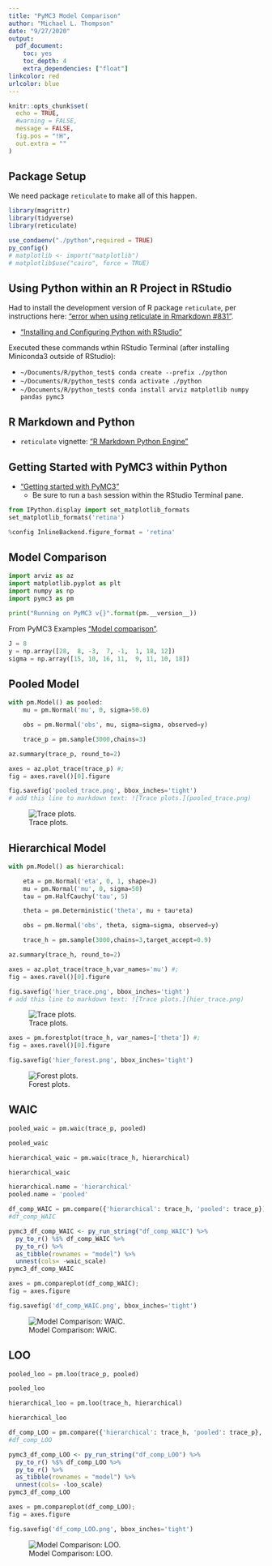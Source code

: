 ```yaml
---
title: "PyMC3 Model Comparison"
author: "Michael L. Thompson"
date: "9/27/2020"
output: 
  pdf_document:
    toc: yes
    toc_depth: 4
    extra_dependencies: ["float"]
linkcolor: red
urlcolor: blue
---
```


\newpage

```r
knitr::opts_chunk$set(
  echo = TRUE,
  #warning = FALSE,
  message = FALSE,
  fig.pos = "!H", 
  out.extra = ""
)
```

## Package Setup

We need package `reticulate` to make all of this happen.

```r
library(magrittr)
library(tidyverse)
library(reticulate)

use_condaenv("./python",required = TRUE)
py_config()
# matplotlib <- import("matplotlib")
# matplotlib$use("cairo", force = TRUE)

```

## Using Python within an R Project in RStudio

Had to install the development version of R package `reticulate`, per instructions here: ["error when using reticulate in Rmarkdown #831"](https://github.com/rstudio/reticulate/issues/831).

* ["Installing and Configuring Python with RStudio"](https://support.rstudio.com/hc/en-us/articles/360023654474-Installing-and-Configuring-Python-with-RStudio)

Executed these commands wthin RStudio Terminal (after installing Miniconda3 outside of RStudio):

* `~/Documents/R/python_test$ conda create --prefix ./python`    
* `~/Documents/R/python_test$ conda activate ./python`    
* `~/Documents/R/python_test$ conda install arviz matplotlib numpy pandas pymc3`

## R Markdown and Python

* `reticulate` vignette: ["R Markdown Python Engine"](https://rstudio.github.io/reticulate/articles/r_markdown.html)

## Getting Started with **PyMC3** within Python

* ["Getting started with PyMC3"](https://docs.pymc.io/notebooks/getting_started.html)    
    + Be sure to run a `bash` session within the RStudio Terminal pane.    
    


```python
from IPython.display import set_matplotlib_formats
set_matplotlib_formats('retina')
```

```python
%config InlineBackend.figure_format = 'retina'
```


## Model Comparison

```python
import arviz as az
import matplotlib.pyplot as plt
import numpy as np
import pymc3 as pm

print("Running on PyMC3 v{}".format(pm.__version__))
```


From PyMC3 Examples ["Model comparison"](https://docs.pymc.io/notebooks/model_comparison.html).

```python
J = 8
y = np.array([28,  8, -3,  7, -1,  1, 18, 12])
sigma = np.array([15, 10, 16, 11,  9, 11, 10, 18])
```

## Pooled Model

```python
with pm.Model() as pooled:
    mu = pm.Normal('mu', 0, sigma=50.0)

    obs = pm.Normal('obs', mu, sigma=sigma, observed=y)

    trace_p = pm.sample(3000,chains=3)
```

```python
az.summary(trace_p, round_to=2)
```

```python
axes = az.plot_trace(trace_p) #;
fig = axes.ravel()[0].figure
```

```python
fig.savefig('pooled_trace.png', bbox_inches='tight')
# add this line to markdown text: ![Trace plots.](pooled_trace.png)
```

![Trace plots.](pooled_trace.png)

## Hierarchical Model

```python
with pm.Model() as hierarchical:

    eta = pm.Normal('eta', 0, 1, shape=J)
    mu = pm.Normal('mu', 0, sigma=50)
    tau = pm.HalfCauchy('tau', 5)

    theta = pm.Deterministic('theta', mu + tau*eta)

    obs = pm.Normal('obs', theta, sigma=sigma, observed=y)

    trace_h = pm.sample(3000,chains=3,target_accept=0.9)
```

```python
az.summary(trace_h, round_to=2)
```

```python
axes = az.plot_trace(trace_h,var_names='mu') #;
fig = axes.ravel()[0].figure
```

```python
fig.savefig('hier_trace.png', bbox_inches='tight')
# add this line to markdown text: ![Trace plots.](hier_trace.png)
```

![Trace plots.](hier_trace.png)


```python
axes = pm.forestplot(trace_h, var_names=['theta']) #;
fig = axes.ravel()[0].figure
```

```python
fig.savefig('hier_forest.png', bbox_inches='tight')
```

![Forest plots.](hier_forest.png)

## WAIC

```python
pooled_waic = pm.waic(trace_p, pooled)

pooled_waic
```

```python
hierarchical_waic = pm.waic(trace_h, hierarchical)

hierarchical_waic
```

```python
hierarchical.name = 'hierarchical'
pooled.name = 'pooled'
```

```python
df_comp_WAIC = pm.compare({'hierarchical': trace_h, 'pooled': trace_p})
#df_comp_WAIC
```

```r
pymc3_df_comp_WAIC <- py_run_string("df_comp_WAIC") %>%
  py_to_r() %$% df_comp_WAIC %>%
  py_to_r() %>%
  as_tibble(rownames = "model") %>% 
  unnest(cols= -waic_scale)
pymc3_df_comp_WAIC
```



```python
axes = pm.compareplot(df_comp_WAIC);
fig = axes.figure
```

```python
fig.savefig('df_comp_WAIC.png', bbox_inches='tight')
```

![Model Comparison: WAIC.](df_comp_WAIC.png)


## LOO

```python
pooled_loo = pm.loo(trace_p, pooled)

pooled_loo
```

```python
hierarchical_loo = pm.loo(trace_h, hierarchical)

hierarchical_loo
```

```python
df_comp_LOO = pm.compare({'hierarchical': trace_h, 'pooled': trace_p}, ic = 'LOO')
#df_comp_LOO
```

```r
pymc3_df_comp_LOO <- py_run_string("df_comp_LOO") %>%
  py_to_r() %$% df_comp_LOO %>%
  py_to_r() %>%
  as_tibble(rownames = "model") %>% 
  unnest(cols= -loo_scale)
pymc3_df_comp_LOO
```



```python
axes = pm.compareplot(df_comp_LOO);
fig = axes.figure
```

```python
fig.savefig('df_comp_LOO.png', bbox_inches='tight')
```

![Model Comparison: LOO.](df_comp_LOO.png)


